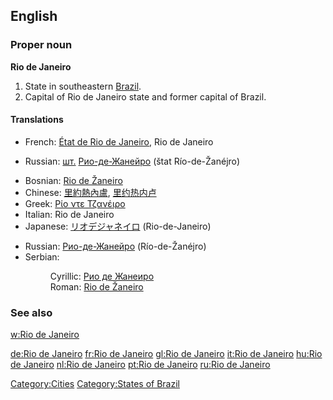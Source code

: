 ==English==
{{wikipedia}}

===Proper noun===
'''Rio de Janeiro'''

# State in southeastern [[Brazil]].
# Capital of Rio de Janeiro state and former capital of Brazil.

====Translations====
{{trans-top|state}}
* French: [[État de Rio de Janeiro]], Rio de Janeiro
{{trans-mid}}
* Russian: [[шт.]] [[Рио-де-Жанейро]] (štat Río-de-Žanéjro) {{m}}
{{trans-bottom}}

{{trans-top|city}}
* Bosnian: [[Rio de Žaneiro#Bosnian|Rio de Žaneiro]] {{m}}
* Chinese: [[里約熱內盧]], [[里约热内卢]]
* Greek: [[Ρίο ντε Τζανέιρο]]
* Italian: Rio de Janeiro {{f}}
* Japanese: [[リオデジャネイロ]] (Rio-de-Janeiro)
{{trans-mid}}
* Russian: [[Рио-де-Жанейро]] (Río-de-Žanéjro) {{m}}
* Serbian:
*: Cyrillic: [[Рио де Жанеиро#Serbian|Рио де Жанеиро]] {{m}}
*: Roman: [[Rio de Žaneiro#Serbian|Rio de Žaneiro]] {{m}}
{{trans-bottom}}

===See also===
[[w:Rio de Janeiro]]

[[Category:Cities]]
[[Category:States of Brazil]]

[[de:Rio de Janeiro]]
[[fr:Rio de Janeiro]]
[[gl:Rio de Janeiro]]
[[it:Rio de Janeiro]]
[[hu:Rio de Janeiro]]
[[nl:Rio de Janeiro]]
[[pt:Rio de Janeiro]]
[[ru:Rio de Janeiro]]